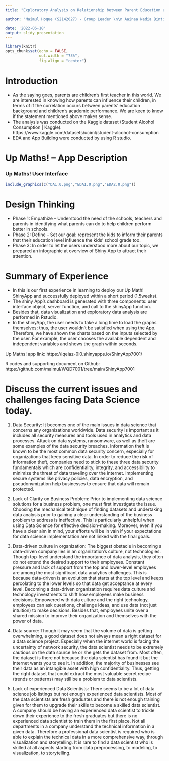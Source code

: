 ```yaml
---
title: "Exploratory Analysis on Relationship between Parent Education and Children Success\n\n UpMath!"

author: "Maimul Hoque (S2142027) - Group Leader \n\n Aainaa Nadia Binti Mohammed Hashim (S2043599) \n\n Noel Ng Fong Nian (S2142165) \n\n Rose Tiong (S2123103) \n\n Wong Ann Li (S2148268)"

date: '2022-06-18'
output: slidy_presentation
---
```

```r
library(knitr)
opts_chunk$set(echo = FALSE,
               out.width = "75%", 
               fig.align = "center")
```




# Introduction
- As the saying goes, parents are children’s first teacher in this world. We are interested in knowing how parents can influence their children, in terms of if the correlation occurs between parents’ education background and children’s academic performance. We are keen to know if the statement mentioned above makes sense.
- The analysis was conducted on the Kaggle dataset (Student Alcohol Consumption | Kaggle). 
https://www.kaggle.com/datasets/uciml/student-alcohol-consumption
- EDA and App Building were conducted by using R studio.






# Up Maths! – App Description

### Up Maths! User Interface


```r
include_graphics(c("DA1.0.png","EDA1.0.png","EDA2.0.png"))
```



# Design Thinking
- Phase 1: Empathize – Understood the need of the schools, teachers and parents in identifying what parents can do to help children perform better in schools.
- Phase 2: Define – Set our goal: represent the kids to inform their parents that their education level influence the kids’ school grade too.
- Phase 3: In order to let the users understood more about our topic, we prepared an infographic at overview of Shiny App to attract their attention.


# Summary of Experience

- In this is our first experience in learning to deploy our Up Math! ShinyApp and successfully deployed within a short period (1.5weeks).
- The shiny App's dashboard is generated with three components: user interface object, server function, and call to the shinyApp function.
- Besides that, data visualization and exploratory data analysis are performed in Rstudio.
- In the shinyApp, the user needs to take a long time to load the graphs themselves; thus, the user wouldn't be satisfied when using the App. Therefore, we have shown the charts based on the inputs selected by the user. For example, the user chooses the available dependent and independent variables and shows the graph within seconds.

Up Maths! app link: https://iqeiaz-0i0.shinyapps.io/ShinyApp7001/ 
  
  
  
R codes and supporting document on Github: https://github.com/maimul/WQD7001/tree/main/ShinyApp7001


# Discuss the current issues and challenges facing Data Science today.
1. Data Security:
It becomes one of the main issues in data science that concerns any organizations worldwide. Data security is important as it includes all security measures and tools used in analytics and data processes. Attack on data systems, ransomware, as well as theft are some examples of the data security breaches. Information theft is known to be the most common data security concern, especially for organizations that keep sensitive data. In order to reduce the risk of information theft, companies need to stick to these three data security fundamentals which are confidentiality, integrity, and accessibility to minimize the threat of data traveling over the internet. Implementing secure systems like privacy policies, data encryption, and pseudonymization help businesses to ensure that data will remain protected.

2.  Lack of Clarity on Business Problem:
Prior to implementing data science solutions for a business problem, one must first investigate the issue. Choosing the mechanical technique of finding datasets and undertaking data analysis prior to gaining a clear understanding of the business problem to address is ineffective. This is particularly unhelpful when using Data Science for effective decision-making. Moreover, even if you have a clear aim in mind, your efforts will be in vain if your expectations for data science implementation are not linked with the final goals. 

3.  Data-driven culture in organization:
The biggest obstacle in becoming a data-driven company lies in an organization's culture, not technologies. Though top-level understand the importance of data analysis, they often do not extend the desired support to their employees. Constant pressure and lack of support from the top and lower-level employees are among the most significant data analytics challenges. This is because data-driven is an evolution that starts at the top level and keeps percolating to the lower levels so that data get acceptance at every level. Becoming a data-driven organization requires data culture and technology investments to shift how employees make business decisions. Empowered with data culture and the right technology, employees can ask questions, challenge ideas, and use data (not just intuition) to make decisions. Besides that, employees unite over a shared mission to improve their organization and themselves with the power of data.

4. Data source:
Though it may seem that the volume of data is getting overwhelming, a good dataset does not always mean a right dataset for a data science project. Especially when the internet world is facing the uncertainty of network security, the data scientist needs to be extremely cautious on the data source he or she gets the dataset from. Most often, the dataset is there not because the data scientist has found it but the internet wants you to see it. In addition, the majority of businesses see their data as an intangible asset with high confidentiality. Thus, getting the right dataset that could extract the most valuable secret recipe (trends or patterns) may still be a problem to data scientists.

5. Lack of experienced Data Scientists:
There seems to be a lot of data science job listings but not enough experienced data scientists. Most of the data scientists are fresh graduates and there is not enough training given for them to upgrade their skills to become a skilled data scientist. A company should be having an experienced data scientist to trickle down their experience to the fresh graduates but there is no experienced data scientist to train them in the first place. Not all departments in a company understand the technical information in a given data. Therefore a professional data scientist is required who is able to explain the technical data in a more comprehensive way, through visualization and storytelling. It is rare to find a data scientist who is skilled at all aspects starting from data preprocessing, to modeling, to visualization, to storytelling.

